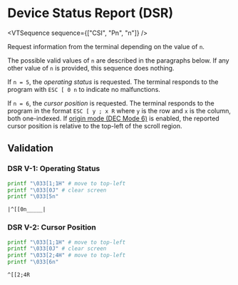 
# Device Status Report (DSR)

<VTSequence sequence={["CSI", "Pn", "n"]} />

Request information from the terminal depending on the value of `n`.

The possible valid values of `n` are described in the paragraphs below. If
any other value of `n` is provided, this sequence does nothing.

If `n = 5`, the _operating status_ is requested. The terminal responds
to the program with `ESC [ 0 n` to indicate no malfunctions.

If `n = 6`, the _cursor position_ is requested. The terminal responds to
the program in the format `ESC [ y ; x R` where `y` is the row and `x`
is the column, both one-indexed. If [origin mode (DEC Mode 6)](/vt/modes/origin)
is enabled, the reported cursor position is relative to the top-left of the
scroll region.

## Validation

### DSR V-1: Operating Status

```bash
printf "\033[1;1H" # move to top-left
printf "\033[0J" # clear screen
printf "\033[5n"
```

```
|^[[0n_____|
```

### DSR V-2: Cursor Position

```bash
printf "\033[1;1H" # move to top-left
printf "\033[0J" # clear screen
printf "\033[2;4H" # move to top-left
printf "\033[6n"
```

```
^[[2;4R
```
